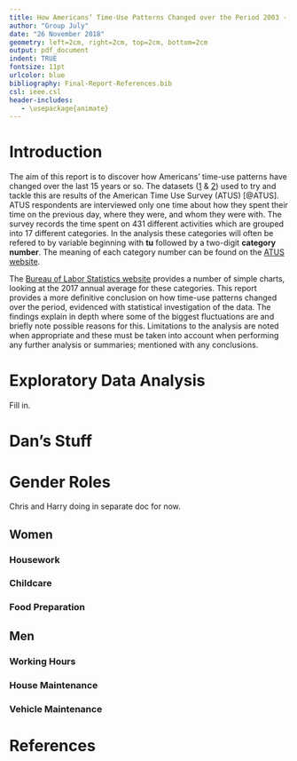 ---
title: How Americans’ Time-Use Patterns Changed over the Period 2003 - 2017
author: "Group July"
date: "26 November 2018"
geometry: left=2cm, right=2cm, top=2cm, bottom=2cm
output: pdf_document
indent: TRUE
fontsize: 11pt
urlcolor: blue
bibliography: Final-Report-References.bib
csl: ieee.csl
header-includes:
   - \usepackage{animate}
---

# Introduction

The aim of this report is to discover how Americans' time-use patterns have changed over the last 15 years or so. The datasets ([1](https://www.bls.gov/tus/special.requests/atussum_0317.zip) & [2](https://www.bls.gov/tus/special.requests/atusresp_0317.zip)) used to try and tackle this are results of the American Time Use Survey (ATUS) [@ATUS]. ATUS respondents are interviewed only one time about how they spent their time on the previous day, where they were, and whom they were with. The survey records the time spent on 431 different activities which are grouped into 17 different categories. In the analysis these categories will often be refered to by variable beginning with **tu** followed by a two-digit **category number**. The meaning of each category number can be found on the [ATUS website](https://www.bls.gov/tus/lexiconnoex0317.pdf).

The [Bureau of Labor Statistics website](https://www.bls.gov/tus/charts.htm) provides a number of simple charts, looking at the 2017 annual average for these categories. This report provides a more definitive conclusion on how time-use patterns changed over the period, evidenced with statistical investigation of the data. The findings explain in depth where some of the biggest fluctuations are and briefly note possible reasons for this. Limitations to the analysis are noted when appropriate and these must be taken into account when performing any further analysis or summaries; mentioned with any conclusions.   

# Exploratory Data Analysis

Fill in.

# Dan's Stuff

# Gender Roles

Chris and Harry doing in separate doc for now.

## Women

### Housework

### Childcare

### Food Preparation

## Men

### Working Hours

### House Maintenance

### Vehicle Maintenance

# References